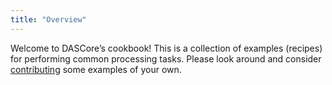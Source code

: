 ```yaml
---
title: "Overview"
---
```


Welcome to DASCore's cookbook! This is a collection of examples (recipes) for performing common processing tasks.
Please look around and consider [contributing](../contributing/contributing.qmd) some examples of your
own.

